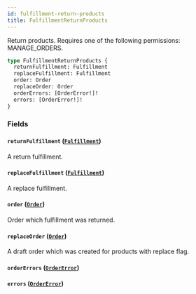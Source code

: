 ```yaml
---
id: fulfillment-return-products
title: FulfillmentReturnProducts
---
```


Return products. Requires one of the following permissions: MANAGE_ORDERS.

```graphql
type FulfillmentReturnProducts {
  returnFulfillment: Fulfillment
  replaceFulfillment: Fulfillment
  order: Order
  replaceOrder: Order
  orderErrors: [OrderError!]!
  errors: [OrderError!]!
}
```

### Fields

#### `returnFulfillment` ([`Fulfillment`](../../../developer/api-reference/objects/fulfillment))

A return fulfillment.

#### `replaceFulfillment` ([`Fulfillment`](../../../developer/api-reference/objects/fulfillment))

A replace fulfillment.

#### `order` ([`Order`](../../../developer/api-reference/objects/order))

Order which fulfillment was returned.

#### `replaceOrder` ([`Order`](../../../developer/api-reference/objects/order))

A draft order which was created for products with replace flag.

#### `orderErrors` ([`OrderError`](../../../developer/api-reference/objects/order-error))

#### `errors` ([`OrderError`](../../../developer/api-reference/objects/order-error))

